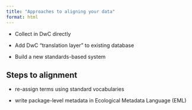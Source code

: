 ```yaml
---
title: "Approaches to aligning your data"
format: html
---
```



-  Collect in DwC directly

-  Add DwC “translation layer” to existing database

-  Build a new standards-based system

## Steps to alignment

-  re-assign terms using standard vocabularies

-  write package-level metadata in Ecological Metadata Language (EML)








